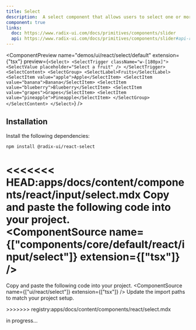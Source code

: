 ```yaml
---
title: Select
description:  A select component that allows users to select one or more options from a list of choices.
component: true
links:
  doc: https://www.radix-ui.com/docs/primitives/components/slider
  api: https://www.radix-ui.com/docs/primitives/components/slider#api-reference
---
```


<ComponentPreview
  name="demos/ui/react/select/default"
  extension={"tsx"}
  preview={`<Select>
    <SelectTrigger className="w-[180px]">
        <SelectValue placeholder="Select a fruit" />
    </SelectTrigger>
    <SelectContent>
    <SelectGroup>
        <SelectLabel>Fruits</SelectLabel>
        <SelectItem value="apple">Apple</SelectItem>
        <SelectItem value="banana">Banana</SelectItem>
        <SelectItem value="blueberry">Blueberry</SelectItem>
        <SelectItem value="grapes">Grapes</SelectItem>
        <SelectItem value="pineapple">Pineapple</SelectItem>
    </SelectGroup>
    </SelectContent>
</Select>`}
/>

## Installation

Install the following dependencies:

```bash
npm install @radix-ui/react-select
```
<<<<<<< HEAD:apps/docs/content/components/react/input/select.mdx
Copy and paste the following code into your project.<br/>
  <ComponentSource  name={["components/core/default/react/input/select"]} extension={["tsx"]} />
=======
  <Step>Copy and paste the following code into your project.</Step>
  <ComponentSource  name={["ui/react/select"]} extension={["tsx"]} />
  <Step>Update the import paths to match your project setup.</Step>

</Steps>
>>>>>>> registry:apps/docs/content/components/react/select.mdx

in progress...
